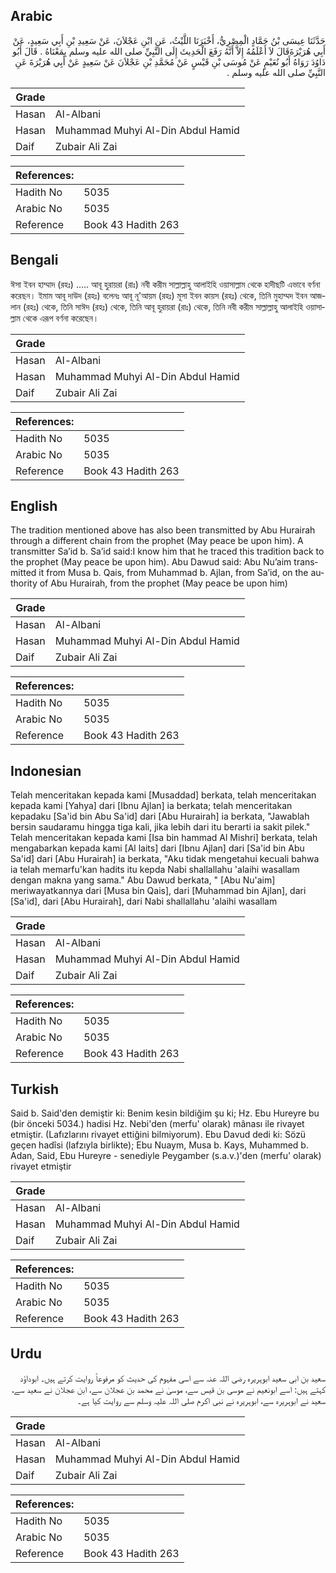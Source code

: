 ## Arabic

<div dir="rtl" lang="ar" style={{fontSize:'larger',backgroundColor:'#f8f9fa',padding:20}}>حَدَّثَنَا عِيسَى بْنُ حَمَّادٍ الْمِصْرِيُّ، أَخْبَرَنَا اللَّيْثُ، عَنِ ابْنِ عَجْلاَنَ، عَنْ سَعِيدِ بْنِ أَبِي سَعِيدٍ، عَنْ أَبِي هُرَيْرَةَقَالَ لاَ أَعْلَمُهُ إِلاَّ أَنَّهُ رَفَعَ الْحَدِيثَ إِلَى النَّبِيِّ صلى الله عليه وسلم بِمَعْنَاهُ ‏.‏ قَالَ أَبُو دَاوُدَ رَوَاهُ أَبُو نُعَيْمٍ عَنْ مُوسَى بْنِ قَيْسٍ عَنْ مُحَمَّدِ بْنِ عَجْلاَنَ عَنْ سَعِيدٍ عَنْ أَبِي هُرَيْرَةَ عَنِ النَّبِيِّ صلى الله عليه وسلم ‏.‏</div><div style={{backgroundColor:'#f8f9fa',padding:20, marginBottom: 10}}><table>
      <thead>
        <tr>
          <th>Grade</th>
          <th></th>
        </tr>
      </thead>
      <tbody>
<tr><td>Hasan</td><td>Al-Albani</td></tr><tr><td>Hasan</td><td>Muhammad Muhyi Al-Din Abdul Hamid</td></tr><tr><td>Daif</td><td>Zubair Ali Zai</td></tr></tbody></table><table>
        <thead>
          <tr>
            <th>References:</th>
            <th></th>
          </tr>
        </thead>
        <tbody><tr><td>Hadith No</td><td>5035</td></tr><tr><td>Arabic No</td><td>5035</td></tr><tr><td>Reference</td><td>Book 43 Hadith 263</td></tr></tbody></table></div>

## Bengali

<div dir="ltr" lang="bn" style={{fontSize:'larger',backgroundColor:'#f8f9fa',padding:20}}>ঈসা ইবন হাম্মাদ (রহঃ) ..... আবূ হুরায়রা (রাঃ) নবী করীম সাল্লাল্লাহু আলাইহি ওয়াসাল্লাম থেকে হাদীছটি এভাবে বর্ণনা করেছন। ইমাম আবূ দাউদ (রহঃ) বলেনঃ আবূ নূ'আয়ম (রহঃ) মূসা ইবন কায়স (রহঃ) থেকে, তিনি মুহাম্মদ ইবন আজলান (রহঃ) থেকে, তিনি সাঈদ (রহঃ) থেকে, তিনি আবূ হুরায়রা (রাঃ) থেকে, তিনি নবী করীম সাল্লাল্লাহু আলাইহি ওয়াসাল্লাম থেকে এরূপ বর্ণনা করেছেন।</div><div style={{backgroundColor:'#f8f9fa',padding:20, marginBottom: 10}}><table>
      <thead>
        <tr>
          <th>Grade</th>
          <th></th>
        </tr>
      </thead>
      <tbody>
<tr><td>Hasan</td><td>Al-Albani</td></tr><tr><td>Hasan</td><td>Muhammad Muhyi Al-Din Abdul Hamid</td></tr><tr><td>Daif</td><td>Zubair Ali Zai</td></tr></tbody></table><table>
        <thead>
          <tr>
            <th>References:</th>
            <th></th>
          </tr>
        </thead>
        <tbody><tr><td>Hadith No</td><td>5035</td></tr><tr><td>Arabic No</td><td>5035</td></tr><tr><td>Reference</td><td>Book 43 Hadith 263</td></tr></tbody></table></div>

## English

<div dir="ltr" lang="en" style={{fontSize:'larger',backgroundColor:'#f8f9fa',padding:20}}>The tradition mentioned above has also been transmitted by Abu Hurairah through a different chain from the prophet (May peace be upon him). A transmitter Sa’id b. Sa’id said:I know him that he traced this tradition back to the prophet (May peace be upon him). Abu Dawud said: Abu Nu’aim transmitted it from Musa b. Qais, from Muhammad b. Ajlan, from Sa’id, on the authority of Abu Hurairah, from the prophet (May peace be upon him)</div><div style={{backgroundColor:'#f8f9fa',padding:20, marginBottom: 10}}><table>
      <thead>
        <tr>
          <th>Grade</th>
          <th></th>
        </tr>
      </thead>
      <tbody>
<tr><td>Hasan</td><td>Al-Albani</td></tr><tr><td>Hasan</td><td>Muhammad Muhyi Al-Din Abdul Hamid</td></tr><tr><td>Daif</td><td>Zubair Ali Zai</td></tr></tbody></table><table>
        <thead>
          <tr>
            <th>References:</th>
            <th></th>
          </tr>
        </thead>
        <tbody><tr><td>Hadith No</td><td>5035</td></tr><tr><td>Arabic No</td><td>5035</td></tr><tr><td>Reference</td><td>Book 43 Hadith 263</td></tr></tbody></table></div>

## Indonesian

<div dir="ltr" lang="id" style={{fontSize:'larger',backgroundColor:'#f8f9fa',padding:20}}>Telah menceritakan kepada kami [Musaddad] berkata, telah menceritakan kepada kami [Yahya] dari [Ibnu Ajlan] ia berkata; telah menceritakan kepadaku [Sa'id bin Abu Sa'id] dari [Abu Hurairah] ia berkata, "Jawablah bersin saudaramu hingga tiga kali, jika lebih dari itu berarti ia sakit pilek." Telah menceritakan kepada kami [Isa bin hammad Al Mishri] berkata, telah mengabarkan kepada kami [Al laits] dari [Ibnu Ajlan] dari [Sa'id bin Abu Sa'id] dari [Abu Hurairah] ia berkata, "Aku tidak mengetahui kecuali bahwa ia telah memarfu'kan hadits itu kepda Nabi shallallahu 'alaihi wasallam dengan makna yang sama." Abu Dawud berkata, " [Abu Nu'aim] meriwayatkannya dari [Musa bin Qais], dari [Muhammad bin Ajlan], dari [Sa'id], dari [Abu Hurairah], dari Nabi shallallahu 'alaihi wasallam</div><div style={{backgroundColor:'#f8f9fa',padding:20, marginBottom: 10}}><table>
      <thead>
        <tr>
          <th>Grade</th>
          <th></th>
        </tr>
      </thead>
      <tbody>
<tr><td>Hasan</td><td>Al-Albani</td></tr><tr><td>Hasan</td><td>Muhammad Muhyi Al-Din Abdul Hamid</td></tr><tr><td>Daif</td><td>Zubair Ali Zai</td></tr></tbody></table><table>
        <thead>
          <tr>
            <th>References:</th>
            <th></th>
          </tr>
        </thead>
        <tbody><tr><td>Hadith No</td><td>5035</td></tr><tr><td>Arabic No</td><td>5035</td></tr><tr><td>Reference</td><td>Book 43 Hadith 263</td></tr></tbody></table></div>

## Turkish

<div dir="ltr" lang="tr" style={{fontSize:'larger',backgroundColor:'#f8f9fa',padding:20}}>Said b. Said'den demiştir ki: Benim kesin bildiğim şu ki; Hz. Ebu Hureyre bu (bir önceki 5034.) hadisi Hz. Nebi'den (merfu' olarak) mânası ile rivayet etmiştir. (Lafızlarını rivayet ettiğini bilmiyorum). Ebu Davud dedi ki: Sözü geçen hadîsi (lafzıyla birlikte); Ebu Nuaym, Musa b. Kays, Muhammed b. Adan, Said, Ebu Hureyre - senediyle Peygamber (s.a.v.)'den (merfu' olarak) rivayet etmiştir</div><div style={{backgroundColor:'#f8f9fa',padding:20, marginBottom: 10}}><table>
      <thead>
        <tr>
          <th>Grade</th>
          <th></th>
        </tr>
      </thead>
      <tbody>
<tr><td>Hasan</td><td>Al-Albani</td></tr><tr><td>Hasan</td><td>Muhammad Muhyi Al-Din Abdul Hamid</td></tr><tr><td>Daif</td><td>Zubair Ali Zai</td></tr></tbody></table><table>
        <thead>
          <tr>
            <th>References:</th>
            <th></th>
          </tr>
        </thead>
        <tbody><tr><td>Hadith No</td><td>5035</td></tr><tr><td>Arabic No</td><td>5035</td></tr><tr><td>Reference</td><td>Book 43 Hadith 263</td></tr></tbody></table></div>

## Urdu

<div dir="rtl" lang="ur" style={{fontSize:'larger',backgroundColor:'#f8f9fa',padding:20}}>سعید بن ابی سعید ابوہریرہ رضی اللہ عنہ سے اسی مفہوم کی حدیث کو مرفوعاً روایت کرتے ہیں۔ ابوداؤد کہتے ہیں: اسے ابونعیم نے موسی بن قیس سے، موسیٰ نے محمد بن عجلان سے، ابن عجلان نے سعید سے، سعید نے ابوہریرہ سے، ابوہریرہ نے نبی اکرم صلی اللہ علیہ وسلم سے روایت کیا ہے۔</div><div style={{backgroundColor:'#f8f9fa',padding:20, marginBottom: 10}}><table>
      <thead>
        <tr>
          <th>Grade</th>
          <th></th>
        </tr>
      </thead>
      <tbody>
<tr><td>Hasan</td><td>Al-Albani</td></tr><tr><td>Hasan</td><td>Muhammad Muhyi Al-Din Abdul Hamid</td></tr><tr><td>Daif</td><td>Zubair Ali Zai</td></tr></tbody></table><table>
        <thead>
          <tr>
            <th>References:</th>
            <th></th>
          </tr>
        </thead>
        <tbody><tr><td>Hadith No</td><td>5035</td></tr><tr><td>Arabic No</td><td>5035</td></tr><tr><td>Reference</td><td>Book 43 Hadith 263</td></tr></tbody></table></div>